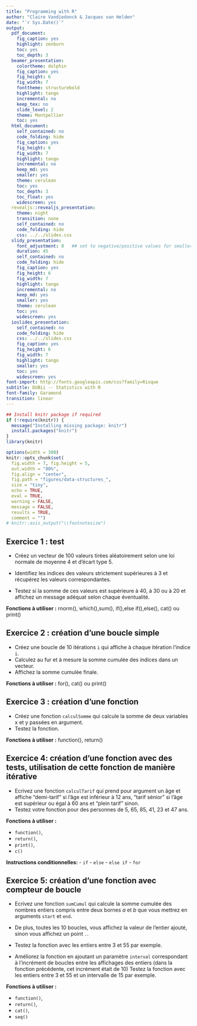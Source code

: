 ```yaml
---
title: "Programming with R"
author: "Claire Vandiedonck & Jacques van Helden"
date: "`r Sys.Date()`"
output:
  pdf_document:
    fig_caption: yes
    highlight: zenburn
    toc: yes
    toc_depth: 3
  beamer_presentation:
    colortheme: dolphin
    fig_caption: yes
    fig_height: 6
    fig_width: 7
    fonttheme: structurebold
    highlight: tango
    incremental: no
    keep_tex: no
    slide_level: 2
    theme: Montpellier
    toc: yes
  html_document:
    self_contained: no
    code_folding: hide
    fig_caption: yes
    fig_height: 6
    fig_width: 7
    highlight: tango
    incremental: no
    keep_md: yes
    smaller: yes
    theme: cerulean
    toc: yes
    toc_depth: 3
    toc_float: yes
    widescreen: yes
  revealjs::revealjs_presentation:
    theme: night
    transition: none
    self_contained: no
    code_folding: hide
    css: ../../slides.css
  slidy_presentation:
    font_adjustment: 0   ## set to negative/positive values for smaller/bigger fonts
    duration: 45
    self_contained: no
    code_folding: hide
    fig_caption: yes
    fig_height: 6
    fig_width: 7
    highlight: tango
    incremental: no
    keep_md: yes
    smaller: yes
    theme: cerulean
    toc: yes
    widescreen: yes
  ioslides_presentation:
    self_contained: no
    code_folding: hide
    css: ../../slides.css
    fig_caption: yes
    fig_height: 6
    fig_width: 7
    highlight: tango
    smaller: yes
    toc: yes
    widescreen: yes
font-import: http://fonts.googleapis.com/css?family=Risque
subtitle: DUBii -- Statistics with R
font-family: Garamond
transition: linear
---
```


```r
## Install knitr package if required
if (!require(knitr)) {
  message("Installing missing package: knitr")
  install.packages("knitr")
}
library(knitr)

options(width = 300)
knitr::opts_chunk$set(
  fig.width = 7, fig.height = 5, 
  out.width = "80%",
  fig.align = "center", 
  fig.path = "figures/data-structures_",
  size = "tiny", 
  echo = TRUE, 
  eval = TRUE, 
  warning = FALSE, 
  message = FALSE, 
  results = TRUE, 
  comment = "")
# knitr::asis_output("\\footnotesize")

```


## Exercice 1 : test

- Créez un vecteur de 100 valeurs tirées aléatoirement selon une loi normale de moyenne 4 et d'écart type 5.

- Identifiez les indices des valeurs strictement supérieures à 3 et récupérez les valeurs correspondantes.

- Testez si la somme de ces valeurs est supérieure à 40, à 30 ou à 20 et affichez un message adéquat selon chaque éventualité.


**Fonctions à utiliser :** rnorm(), which(),sum(), if(),else if(),else(), cat() ou print()

## Exercice 2 : création d'une boucle simple

- Créez une boucle de 10 itérations `i` qui affiche à chaque itération l'indice `i`.
- Calculez au fur et à mesure la somme cumulée des indices dans un vecteur.
- Affichez la somme cumulée finale.

**Fonctions à utiliser :** for(), cat() ou print()


## Exercice 3 : création d'une fonction

- Créez une fonction `calculSomme` qui calcule la somme de deux variables x et y passées en argument.
- Testez la fonction.

**Fonctions à utiliser :** function(), return()

## Exercice 4: création d'une fonction avec des tests, utilisation de cette fonction de manière itérative

- Ecrivez une fonction `calculTarif` qui prend pour argument  un âge et affiche "demi-tarif" si l'âge est inférieur à 12 ans, "tarif sénior" si l'âge est supérieur ou égal à 60 ans et "plein tarif" sinon.
- Testez votre fonction pour des personnes de 5, 65, 85, 41, 23 et 47 ans.

**Fonctions à utiliser :** 

- `function()`, 
- `return()`, 
- `print()`, 
- `c()`

**Instructions conditionnelles: **
- `if`
- `else`
- `else if`
- `for`

## Exercice 5: création d'une fonction avec compteur de boucle

- Ecrivez une fonction `sumCumul` qui calcule la somme cumulée des nombres entiers compris entre deux bornes $a$ et $b$ que vous mettrez en arguments `start` et `end`.

- De plus, toutes les 10 boucles, vous affichez la valeur de l'entier ajouté, sinon vous affichez un point `.`.

- Testez la fonction avec les entiers entre 3 et 55 par exemple.

- Améliorez la fonction en ajoutant un paramètre `interval` correspondant à l'incrément de boucles entre les affichages des entiers (dans la fonction précédente, cet incrément était de 10)
Testez la fonction avec les entiers entre 3 et 55 et un intervalle de 15 par exemple.

**Fonctions à utiliser :** 

- `function()`, 
- `return()`, 
- `cat()`, 
- `seq()`



